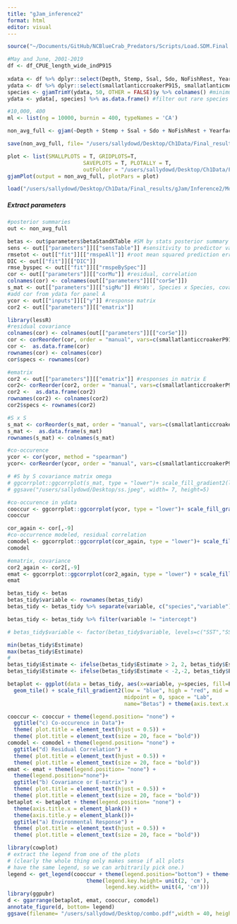 ```yaml
---
title: "gJam_inference2"
format: html
editor: visual
---
```


```r
source("~/Documents/GitHub/NCBlueCrab_Predators/Scripts/Load.SDM.Final.R")
```

```r
#May and June, 2001-2019
df <- df_CPUE_length_wide_indP915
                                          
xdata <- df %>% dplyr::select(Depth, Stemp, Ssal, Sdo, NoFishRest, Yearfactor)
ydata <- df %>% dplyr::select(smallatlanticcroakerP915, smallatlanticmenhadenP915, blackdrumP915, pinfishP915, reddrumP915, smallsouthernflounderP915, southernkingfishP915, smallspotP915)
species <- gjamTrimY(ydata, 50, OTHER = FALSE)$y %>% colnames() #minimum # of non-zero observations: 50
ydata <- ydata[, species] %>% as.data.frame() #filter out rare species
```

```r
#10,000, 400
ml <- list(ng = 10000, burnin = 400, typeNames = 'CA')

non_avg_full <- gjam(~Depth + Stemp + Ssal + Sdo + NoFishRest + Yearfactor, xdata = xdata, ydata = ydata, modelList = ml)

save(non_avg_full, file= "/users/sallydowd/Desktop/Ch1Data/Final_results/gJam/Inference2/Models/non_avg_full.RData")

plot <- list(SMALLPLOTS = T, GRIDPLOTS=T, 
                        SAVEPLOTS = T, PLOTALLY = T, 
                        outFolder = "/users/sallydowd/Desktop/Ch1Data/Final_results/gJam/Inference2/Plots")
gjamPlot(output = non_avg_full, plotPars = plot)
```

```r
load("/users/sallydowd/Desktop/Ch1Data/Final_results/gJam/Inference2/Models/non_avg_full.RData")
```

##### Extract parameters

```r
#posterior summaries 
out <- non_avg_full

betas <- out$parameters$betaStandXTable #SM by stats posterior summary
sens <- out[["parameters"]][["sensTable"]] #sensitivity to predictor variables
rmsetot <- out[["fit"]][["rmspeAll"]] #root mean squared prediction error all
DIC <- out[["fit"]][["DIC"]]
rmse_byspec <- out[["fit"]][["rmspeBySpec"]]
cor <- out[["parameters"]][["corMu"]] #residual, correlation 
colnames(cor) <- colnames(out[["parameters"]][["corSe"]])
s_mat <- out[["parameters"]][["sigMu"]] #WsWs', Species x Species, covariance matrix
#add cor from ydata for panel A
ycor <- out[["inputs"]][["y"]] #response matrix 
cor2 <- out[["parameters"]][["ematrix"]]
```

```r
library(lessR)
#residual covariance
colnames(cor) <- colnames(out[["parameters"]][["corSe"]])
cor <- corReorder(cor, order = "manual", vars=c(smallatlanticcroakerP915, smallatlanticmenhadenP915, pinfishP915, smallsouthernflounderP915, smallspotP915, reddrumP915, southernkingfishP915, blackdrumP915))
cor <-  as.data.frame(cor)
rownames(cor) <- colnames(cor)
cor$specs <- rownames(cor)

#ematrix
cor2 <- out[["parameters"]][["ematrix"]] #responses in matrix E 
cor2<- corReorder(cor2, order = "manual", vars=c(smallatlanticcroakerP915, smallatlanticmenhadenP915, pinfishP915, smallsouthernflounderP915, smallspotP915, reddrumP915, southernkingfishP915, blackdrumP915))
cor2 <-  as.data.frame(cor2)
rownames(cor2) <- colnames(cor2)
cor2$specs <- rownames(cor2)

#S x S 
s_mat <- corReorder(s_mat, order = "manual", vars=c(smallatlanticcroakerP915, smallatlanticmenhadenP915, pinfishP915, smallsouthernflounderP915, smallspotP915, reddrumP915, southernkingfishP915, blackdrumP915))
s_mat <-  as.data.frame(s_mat)
rownames(s_mat) <- colnames(s_mat)

#co-occurence
ycor <- cor(ycor, method = "spearman")
ycor<- corReorder(ycor, order = "manual", vars=c(smallatlanticcroakerP915, smallatlanticmenhadenP915, pinfishP915, smallsouthernflounderP915, smallspotP915, reddrumP915, southernkingfishP915, blackdrumP915))
```

```r
# #S by S covariance matrix omega 
# ggcorrplot::ggcorrplot(s_mat, type = "lower")+ scale_fill_gradient2(low = "blue", mid = "white", high = "red", breaks=c(0), limit=c(-10, 10)) + theme(axis.text.x = element_text(angle = 90, vjust = 1, hjust = 1))+ scale_x_discrete(breaks = NULL)
# ggsave("/users/sallydowd/Desktop/ss.jpeg", width= 7, height=5)

#co-occurence in ydata
cooccur <- ggcorrplot::ggcorrplot(ycor, type = "lower")+ scale_fill_gradient2(low = "blue", mid = "white", high = "red", breaks=c(0), limit=c(-1, 1))+ theme(axis.text.x = element_text(angle = 90, vjust = 1, hjust = 1), panel.grid.major.x = element_blank())
cooccur

cor_again <- cor[,-9]
#co-occurrence modeled, residual correlation 
comodel <- ggcorrplot::ggcorrplot(cor_again, type = "lower")+ scale_fill_gradient2(low = "blue", mid = "white", high = "red", breaks=c(0), limit=c(-1, 1))+ theme(axis.text.x = element_text(angle = 90, vjust = 1, hjust = 1), panel.grid.major.x = element_blank())
comodel

#ematrix, covariance 
cor2_again <- cor2[,-9]
emat <- ggcorrplot::ggcorrplot(cor2_again, type = "lower") + scale_fill_gradient2(low = "blue", mid = "white", high = "red", breaks=c(0))+ theme(axis.text.x = element_text(angle = 90, vjust = 1, hjust = 1), panel.grid.major.x = element_blank())
emat
```

```r
betas_tidy <- betas
betas_tidy$variable <- rownames(betas_tidy)
betas_tidy <- betas_tidy %>% separate(variable, c("species","variable"), sep = "([_])")

betas_tidy <- betas_tidy %>% filter(variable != "intercept")

# betas_tidy$variable <- factor(betas_tidy$variable, levels=c("SST","SSAL"))

min(betas_tidy$Estimate)
max(betas_tidy$Estimate)
#
betas_tidy$Estimate <- ifelse(betas_tidy$Estimate > 2, 2, betas_tidy$Estimate)
betas_tidy$Estimate <- ifelse(betas_tidy$Estimate < -2,-2, betas_tidy$Estimate)

betaplot <- ggplot(data = betas_tidy, aes(x=variable, y=species, fill=Estimate)) +
  geom_tile() + scale_fill_gradient2(low = "blue", high = "red", mid = "white",
                                     midpoint = 0, space = "Lab",
                                     name="Betas") + theme(axis.text.x = element_text(angle = 90, size = 12, vjust = 1, hjust = 1), axis.text.y = element_text(size = 12))

cooccur <- cooccur + theme(legend.position= "none") + 
  ggtitle("c) Co-occurence in Data")+
  theme( plot.title = element_text(hjust = 0.5)) +
  theme( plot.title = element_text(size = 20, face = "bold"))
comodel <- comodel + theme(legend.position= "none") + 
  ggtitle("d) Residual Correlation") +
  theme( plot.title = element_text(hjust = 0.5)) +
  theme( plot.title = element_text(size = 20, face = "bold"))
emat <- emat + theme(legend.position= "none") + 
  theme(legend.position="none")+
  ggtitle("b) Covariance or E-matrix") +
  theme( plot.title = element_text(hjust = 0.5)) +
  theme( plot.title = element_text(size = 20, face = "bold"))
betaplot <- betaplot + theme(legend.position= "none") + 
  theme(axis.title.x = element_blank()) +
  theme(axis.title.y = element_blank())+
  ggtitle("a) Environmental Response") +
  theme( plot.title = element_text(hjust = 0.5)) +
  theme( plot.title = element_text(size = 20, face = "bold"))

library(cowplot)
# extract the legend from one of the plots
# (clearly the whole thing only makes sense if all plots
# have the same legend, so we can arbitrarily pick one.)
legend <- get_legend(cooccur + theme(legend.position="bottom") + theme(legend.title = element_blank(), legend.text = element_blank()) +
                         theme(legend.key.height= unit(2, 'cm'),
                               legend.key.width= unit(4, 'cm')))
library(ggpubr)
d <- ggarrange(betaplot, emat, cooccur, comodel)
annotate_figure(d, bottom= legend)
ggsave(filename= "/users/sallydowd/Desktop/combo.pdf",width = 40, height=40, units=c("cm"), dpi=500)
```

